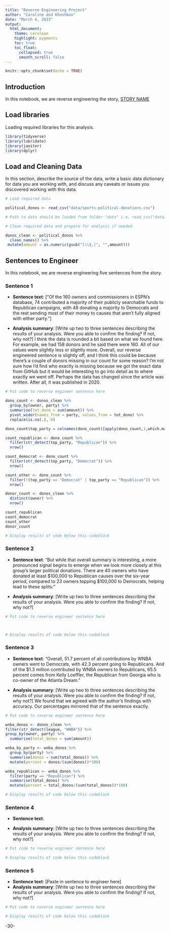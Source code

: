 ```yaml
---
title: "Reverse Engineering Project"
author: "Caroline and Khushboo"
date: "March 4, 2023"
output:
  html_document:
    theme: cerulean
    highlight: pygments
    toc: true
    toc_float:
      collapsed: true
      smooth_scroll: false
---
```


```r
knitr::opts_chunk$set(echo = TRUE)
```

## Introduction 

In this notebook, we are reverse engineering the story, [STORY NAME](STORY URL)

## Load libraries

Loading required libraries for this analysis.

```r
library(tidyverse)
library(lubridate)
library(janitor)
library(dplyr)

```

## Load and Cleaning Data

In this section, describe the source of the data, write a basic data dictionary for data you are working with, and discuss any caveats or issues you discovered working with this data. 

```r
# Load required data

political_donos <- read_csv("data/sports-political-donations.csv")

# Path to data should be loaded from folder "data" i.e. read_csv("data/name_of_data.csv")

# Clean required data and prepare for analysis if needed. 

donos_clean <- political_donos %>%
  clean_names() %>%
 mutate(amount = as.numeric(gsub("[\\$,]", "",amount)))


```

## Sentences to Engineer
In this notebook, we are reverse engineering five sentences from the story.

### Sentence 1

* **Sentence text**: [“Of the 160 owners and commissioners in ESPN’s database, 74 contributed a majority of their publicly searchable funds to Republican campaigns, with 48 donating a majority to Democrats and the rest sending most of their money to causes that aren’t fully aligned with either party.”]

* **Analysis summary**: [Write up two to three sentences describing the results of your analysis.  Were you able to confirm the finding? If not, why not?] I think the data is rounded a bit based on what we found here. For example, we had 158 donors and he said there were 160. All of our values were slightly less or slightly more. Overall, our reverse engineered sentence is slightly off, and I think this could be because there's a couple of donors missing in our count for some reason? I'm not sure how I'd find who exactly is missing because we got the exact data from GitHub but it would be interesting to go into detail as to where exactly we went off. Perhaps the data has changed since the article was written. After all, it was published in 2020. 

```r
# Put code to reverse engineer sentence here

dono_count <- donos_clean %>%
  group_by(owner, party) %>%
  summarise(tot_dono = sum(amount)) %>%
  pivot_wider(names_from = party, values_from = tot_dono) %>%
  replace(is.na(.), 0)

dono_count$top_party = colnames(dono_count)[apply(dono_count,1,which.max)]

count_republican <- dono_count %>%
  filter(str_detect(top_party, "Republican")) %>%
  nrow()

count_democrat <- dono_count %>%
  filter(str_detect(top_party, "Democrat")) %>%
  nrow()

count_other <- dono_count %>%
  filter(!(top_party == "Democrat" | top_party == "Republican")) %>%
  nrow()

donor_count <- donos_clean %>%
  distinct(owner) %>%
  nrow()

count_republican
count_democrat
count_other
donor_count

# Display results of code below this codeblock

```

### Sentence 2

* **Sentence text**: “But while that overall summary is interesting, a more pronounced signal begins to emerge when we look more closely at this group’s larger political donations. There are 40 owners who have donated at least $100,000 to Republican causes over the six-year period, compared to 23 owners topping $100,000 to Democrats, helping lead to these splits:”

* **Analysis summary**: [Write up two to three sentences describing the results of your analysis.  Were you able to confirm the finding? If not, why not?]

```r
# Put code to reverse engineer sentence here



# Display results of code below this codeblock

```

### Sentence 3

* **Sentence text**: “Overall, 51.7 percent of all contributions by WNBA owners went to Democrats, with 42.3 percent going to Republicans. And of the $1.3 million contributed by WNBA owners to Republicans, 65.5 percent comes from Kelly Loeffler, the Republican from Georgia who is co-owner of the Atlanta Dream.”

* **Analysis summary**: [Write up two to three sentences describing the results of your analysis.  Were you able to confirm the finding? If not, why not?] We found that we agreed with the author's findings with accuracy. Our percentages mirrored that of the sentence exactly. 

```r
# Put code to reverse engineer sentence here

wnba_donos <- donos_clean %>%
filter(str_detect(league, "WNBA")) %>%
group_by(owner, party) %>%
  summarise(total_donos = sum(amount))

wnba_by_party <- wnba_donos %>%
  group_by(party) %>%
  summarise(donos = sum(total_donos)) %>%
  mutate(percent = donos/(sum(donos))*100)

wnba_republican <- wnba_donos %>%
  filter(party == "Republican") %>%
  summarise(total_donos) %>%
  mutate(percent = total_donos/(sum(total_donos))*100)

# Display results of code below this codeblock

```

### Sentence 4

* **Sentence text**: 

* **Analysis summary**: [Write up two to three sentences describing the results of your analysis.  Were you able to confirm the finding? If not, why not?]

```r
# Put code to reverse engineer sentence here

# Display results of code below this codeblock

```

### Sentence 5

* **Sentence text**: [Paste in sentence to engineer here]
* **Analysis summary**: [Write up two to three sentences describing the results of your analysis.  Were you able to confirm the finding? If not, why not?]

```r
# Put code to reverse engineer sentence here

# Display results of code below this codeblock

```

-30-